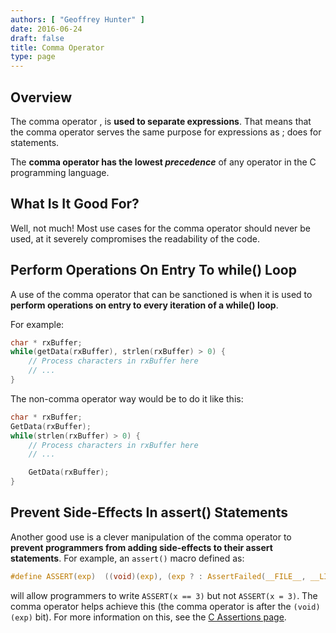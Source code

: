 ```yaml
---
authors: [ "Geoffrey Hunter" ]
date: 2016-06-24
draft: false
title: Comma Operator
type: page
---
```



## Overview

The comma operator , is **used to separate expressions**. That means that the comma operator serves the same purpose for expressions as ; does for statements.

The **comma operator has the lowest _precedence_** of any operator in the C programming language.

## What Is It Good For?

Well, not much! Most use cases for the comma operator should never be used, at it severely compromises the readability of the code.

## Perform Operations On Entry To while() Loop

A use of the comma operator that can be sanctioned is when it is used to **perform operations on entry to every iteration of a while() loop**.

For example:

```c
char * rxBuffer;
while(getData(rxBuffer), strlen(rxBuffer) > 0) {
    // Process characters in rxBuffer here
    // ...
}
```

The non-comma operator way would be to do it like this:

```c    
char * rxBuffer;
GetData(rxBuffer);
while(strlen(rxBuffer) > 0) {
    // Process characters in rxBuffer here
    // ...

    GetData(rxBuffer);
}
```

## Prevent Side-Effects In assert() Statements

Another good use is a clever manipulation of the comma operator to **prevent programmers from adding side-effects to their assert statements**. For example, an `assert()` macro defined as:

```c
#define ASSERT(exp)  ((void)(exp), (exp ? : AssertFailed(__FILE__, __LINE__, #exp)))
```

will allow programmers to write `ASSERT(x == 3)` but not `ASSERT(x = 3)`. The comma operator helps achieve this (the comma operator is after the `(void)(exp)` bit). For more information on this, see the [C Assertions page](/programming/languages/c/assertions-assert).
